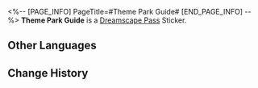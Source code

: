 <%-- [PAGE_INFO]
PageTitle=#Theme Park Guide#
[END_PAGE_INFO] --%>
{{Stub|Location information}}
{{Item Infobox
|id          = 223500
|image       = Dreamscape Pass Sticker Theme Park Guide.png{{subst:void|<!--$UPLOAD:<<SpriteOutput/TravelBrochure/StickFigures/223500.png>-<Dreamscape Pass Sticker Theme Park Guide.png>-<Item Icons>>-->}}
|type        = Dreamscape Pass Sticker
|type2       = The Most Absurd Stage Stickers
|invCategory = 
|rarity      = 4
|effect      = 
|description = Digital stickers that can be used to decorate the pages of the Dreamtour Handbook. They come in many different styles.
|source1     = [[Unlocked by Default]]
}}
{{Description|This map is totally unnecessary given the simple structure of this area.}}
'''Theme Park Guide''' is a [[Dreamscape Pass]] Sticker.

==Other Languages==
{{Other Languages
|en   = Theme Park Guide
|zhs  = 影城导航
|zht  = 影城導航
|ja   = フィルムランドナビ
|ko   = 스튜디오 테마파크 내비게이션
|es   = Navegación del parque temático
|fr   = Guide du parc d'attractions
|ru   = Карта тематического парка
|th   = ไกด์นำทางสวนสนุก
|vi   = Hướng Dẫn Thành Phố Điện Ảnh
|de   = Themenparknavigation
|id   = Navigasi Taman Hiburan
|pt   = Guia do Parque Temático
}}

==Change History==
{{Change History|2.1}}